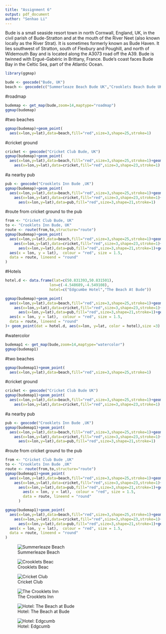 ```yaml
---
title: "Assignment 6"
output: pdf_document
author: "Senhao Li"
---
```

Bude is a small seaside resort town in north Cornwall, England, UK, in the civil parish of Bude-Stratton and at the mouth of the River Neet (also known locally as the River Strat). It is sometimes formerly known as Bude Haven. It lies southwest of Stratton, south of Flexbury and Poughill, and north of Widemouth Bay and is located along the A3073 road off the A39. Bude is twinned with Ergué-Gabéric in Brittany, France. Bude's coast faces Bude Bay in the Celtic Sea, part of the Atlantic Ocean.

```r
library(ggmap)
```

```r
bude <- geocode("Bude, UK")
beach <- geocode(c("Summerleaze Beach Bude UK","Crooklets Beach Bude UK"))
```
#roadmap
```r
budemap <- get_map(bude,zoom=14,maptype="roadmap")
ggmap(budemap)
```
#two beaches
```r
ggmap(budemap)+geom_point(
  aes(x=lon,y=lat),data=beach,fill="red",size=3,shape=25,stroke=1)
```
#cricket ground
```r
cricket <- geocode("Cricket Club Bude, UK")
ggmap(budemap)+geom_point(
  aes(x=lon,y=lat),data=beach,fill="red",size=3,shape=25,stroke=1)+geom_point(
    aes(x=lon,y=lat),data=cricket,fill="red",size=3,shape=23,stroke=1)
```
#a nearby pub
```r
pub <- geocode("Crooklets Inn Bude ,UK")
ggmap(budemap)+geom_point(
  aes(x=lon,y=lat),data=beach,fill="red",size=3,shape=25,stroke=1)+geom_point(
    aes(x=lon,y=lat),data=cricket,fill="red",size=3,shape=23,stroke=1)+geom_point(
      aes(x=lon,y=lat),data=pub,fill="red",size=3,shape=21,stroke=1)
```
#route from cricket ground to the pub
```r
from <- "Cricket Club Bude, UK"
to <- "Crooklets Inn Bude, UK"
route <- route(from,to,structure="route")
ggmap(budemap)+geom_point(
  aes(x=lon,y=lat),data=beach,fill="red",size=3,shape=25,stroke=1)+geom_point(
    aes(x=lon,y=lat),data=cricket,fill="red",size=3,shape=23,stroke=1)+geom_point(
      aes(x=lon,y=lat),data=pub,fill="red",size=3,shape=21,stroke=1)+geom_path(
  aes(x = lon, y = lat),  colour = "red", size = 1.5,
  data = route, lineend = "round"
)
```
#Hotels
```r
hotel.d <- data.frame(lat=c(50.831393,50.831501),
                    lon=c(-4.548689,-4.549108),
                    hotel=c("Edgcumbe Hotel","The Beach At Bude"))

ggmap(budemap)+geom_point(
  aes(x=lon,y=lat),data=beach,fill="red",size=3,shape=25,stroke=1)+geom_point(
    aes(x=lon,y=lat),data=cricket,fill="red",size=3,shape=23,stroke=1)+geom_point(
      aes(x=lon,y=lat),data=pub,fill="red",size=3,shape=21,stroke=1)+geom_path(
  aes(x = lon, y = lat),  colour = "red", size = 1.5,
  data = route, lineend = "round"
)+ geom_point(dat = hotel.d, aes(x=lon, y=lat, color = hotel),size =3)
```


#watercolor
```r
budemap1 <- get_map(bude,zoom=14,maptype="watercolor")
ggmap(budemap1)
```
#two beaches
```r
ggmap(budemap1)+geom_point(
  aes(x=lon,y=lat),data=beach,fill="red",size=3,shape=25,stroke=1)
```
#cricket ground
```r
cricket <- geocode("Cricket Club Bude UK")
ggmap(budemap1)+geom_point(
  aes(x=lon,y=lat),data=beach,fill="red",size=3,shape=25,stroke=1)+geom_point(
    aes(x=lon,y=lat),data=cricket,fill="red",size=3,shape=23,stroke=1)
```
#a nearby pub
```r
pub <- geocode("Crooklets Inn Bude ,UK")
ggmap(budemap1)+geom_point(
  aes(x=lon,y=lat),data=beach,fill="red",size=3,shape=25,stroke=1)+geom_point(
    aes(x=lon,y=lat),data=cricket,fill="red",size=3,shape=23,stroke=1)+geom_point(
      aes(x=lon,y=lat),data=pub,fill="red",size=3,shape=21,stroke=1)
```
#route from cricket ground to the pub
```r
from <- "Cricket Club Bude ,UK"
to <- "Crooklets Inn Bude ,UK"
route <- route(from,to,structure="route")
ggmap(budemap1)+geom_point(
  aes(x=lon,y=lat),data=beach,fill="red",size=3,shape=25,stroke=1)+geom_point(
    aes(x=lon,y=lat),data=cricket,fill="red",size=3,shape=23,stroke=1)+geom_point(
      aes(x=lon,y=lat),data=pub,fill="red",size=3,shape=21,stroke=1)+geom_path(
        aes(x = lon, y = lat),  colour = "red", size = 1.5,
        data = route, lineend = "round"
      )
```

```r
ggmap(budemap1)+geom_point(
  aes(x=lon,y=lat),data=beach,fill="red",size=3,shape=25,stroke=1)+geom_point(
    aes(x=lon,y=lat),data=cricket,fill="red",size=3,shape=23,stroke=1)+geom_point(
      aes(x=lon,y=lat),data=pub,fill="red",size=3,shape=21,stroke=1)+geom_path(
  aes(x = lon, y = lat),  colour = "red", size = 1.5,
  data = route, lineend = "round"
)
```

![Summerleaze Beach](Summerleaze Beach.jpg)

![Crooklets Beac](Crooklets Beach.jpg)

![Cricket Club](Cricket Club.jpg)

![The Crooklets Inn](The Crooklets Inn.jpg)

![Hotel: The Beach at Bude](beach.jpg)

![Hotel: Edgcumb](edgcumbe.jpg)